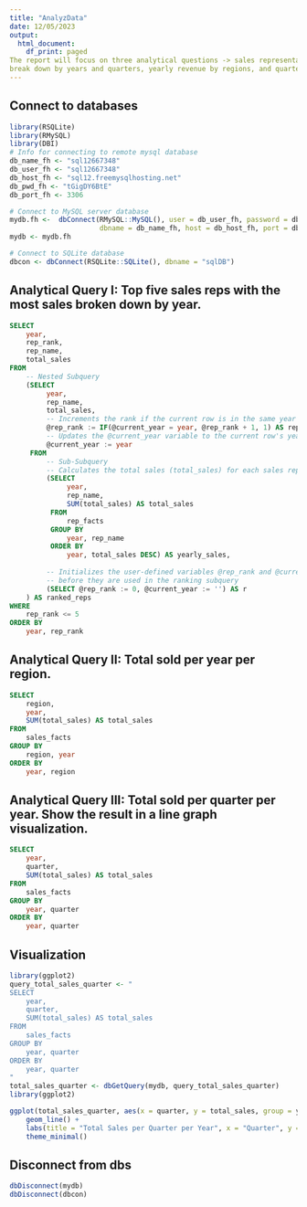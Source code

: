 ```yaml
---
title: "AnalyzData"
date: 12/05/2023
output:
  html_document:
    df_print: paged
The report will focus on three analytical questions -> sales representatives' performance
break down by years and quarters, yearly revenue by regions, and quarterly revenue break down by years.
---
```

## Connect to databases
```r
library(RSQLite)
library(RMySQL)
library(DBI)
# Info for connecting to remote mysql database
db_name_fh <- "sql12667348"
db_user_fh <- "sql12667348"
db_host_fh <- "sql12.freemysqlhosting.net"
db_pwd_fh <- "tGigDY6BtE"
db_port_fh <- 3306

# Connect to MySQL server database
mydb.fh <-  dbConnect(RMySQL::MySQL(), user = db_user_fh, password = db_pwd_fh,
                      dbname = db_name_fh, host = db_host_fh, port = db_port_fh)
mydb <- mydb.fh

# Connect to SQLite database
dbcon <- dbConnect(RSQLite::SQLite(), dbname = "sqlDB")
```

## Analytical Query I: Top five sales reps with the most sales broken down by year.
```sql
SELECT 
    year, 
    rep_rank,
    rep_name, 
    total_sales
FROM 
    -- Nested Subquery
    (SELECT 
         year, 
         rep_name, 
         total_sales,
         -- Increments the rank if the current row is in the same year as the previous row (@current_year = year),              otherwise resets it to 1 for a new year.
         @rep_rank := IF(@current_year = year, @rep_rank + 1, 1) AS rep_rank,
         -- Updates the @current_year variable to the current row's year for comparison in the next row
         @current_year := year
     FROM 
         -- Sub-Subquery
         -- Calculates the total sales (total_sales) for each sales representative (rep_name) for each year.
         (SELECT 
              year, 
              rep_name, 
              SUM(total_sales) AS total_sales
          FROM 
              rep_facts
          GROUP BY 
              year, rep_name
          ORDER BY 
              year, total_sales DESC) AS yearly_sales,
         
         -- Initializes the user-defined variables @rep_rank and @current_year
         -- before they are used in the ranking subquery
         (SELECT @rep_rank := 0, @current_year := '') AS r
    ) AS ranked_reps
WHERE 
    rep_rank <= 5
ORDER BY 
    year, rep_rank
```
## Analytical Query II: Total sold per year per region.
```sql
SELECT 
    region, 
    year, 
    SUM(total_sales) AS total_sales
FROM 
    sales_facts
GROUP BY 
    region, year
ORDER BY 
    year, region
```
## Analytical Query III: Total sold per quarter per year. Show the result in a line graph visualization.
```sql
SELECT 
    year, 
    quarter, 
    SUM(total_sales) AS total_sales
FROM 
    sales_facts
GROUP BY 
    year, quarter
ORDER BY 
    year, quarter
```
## Visualization
```r
library(ggplot2)
query_total_sales_quarter <- "
SELECT 
    year, 
    quarter, 
    SUM(total_sales) AS total_sales
FROM 
    sales_facts
GROUP BY 
    year, quarter
ORDER BY 
    year, quarter
"
total_sales_quarter <- dbGetQuery(mydb, query_total_sales_quarter)
library(ggplot2)

ggplot(total_sales_quarter, aes(x = quarter, y = total_sales, group = year, color = as.factor(year))) +
    geom_line() +
    labs(title = "Total Sales per Quarter per Year", x = "Quarter", y = "Total Sales", color = "Year") +
    theme_minimal()
```

## Disconnect from dbs
```r
dbDisconnect(mydb)
dbDisconnect(dbcon)
```